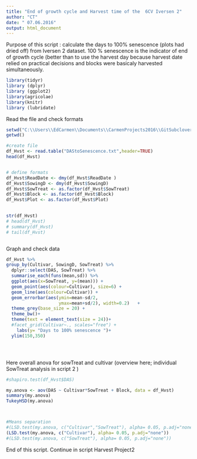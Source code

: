 ```yaml
---
title: "End of growth cycle and Harvest time of the  6CV Iversen 2"
author: "CT"
date: " 07.06.2016"
output: html_document
---
```

Purpose of this script : 
calculate the days to 100% senescence (plots had dried off) from Iversen 2 dataset. 100 % senescence is the indicator of end of growth cycle (better than to use the harvest day because harvest date relied on practical decisions and blocks were basicaly harvested simultaneously. 

```r
library(tidyr)
library (dplyr)
library (ggplot2)
library(agricolae)
library(knitr)
library (lubridate)

```

Read the file and check formats 

```r
setwd("C:\\Users\\EdCarmen\\Documents\\CarmenProjects2016\\GitSubclover\\HarvestDASIv2")
getwd()

#create file
df_Hvst <- read.table("DAStoSenescence.txt",header=TRUE)
head(df_Hvst)


# define formats 
df_Hvst$ReadDate <- dmy(df_Hvst$ReadDate )
df_Hvst$SowingD <- dmy(df_Hvst$SowingD)
df_Hvst$SowTreat <- as.factor(df_Hvst$SowTreat)
df_Hvst$Block <- as.factor(df_Hvst$Block)
df_Hvst$Plot <- as.factor(df_Hvst$Plot)
    

str(df_Hvst)
# head(df_Hvst)
# summary(df_Hvst)
# tail(df_Hvst)



```


Graph and check data 


```r

df_Hvst %>%
group_by(Cultivar, SowingD, SowTreat) %>%
  dplyr::select(DAS, SowTreat) %>%
  summarise_each(funs(mean,sd)) %>%
  ggplot(aes(x=SowTreat, y=(mean))) +
  geom_point(aes(colour=Cultivar), size=6) +
  geom_line(aes(colour=Cultivar)) +
  geom_errorbar(aes(ymin=mean-sd/2,
                    ymax=mean+sd/2), width=0.2)   +
  theme_grey(base_size = 20) +
  theme_bw()+
  theme(text = element_text(size = 24))+
  #facet_grid(Cultivar~., scales="free") +
    labs(y= "Days to 100% senescence ")+
  ylim(150,350)





```




Here overall anova for sowTreat and cultivar (overview here; individual SowTreat analysis in script 2 )
```r

#shapiro.test(df_Hvst$DAS)

my.anova <- aov(DAS ~ Cultivar*SowTreat + Block, data = df_Hvst)
summary(my.anova)
TukeyHSD(my.anova)




```

```r
#Means separation 
#(LSD.test(my.anova, c("Cultivar","SowTreat"), alpha= 0.05, p.adj="none")) 
(LSD.test(my.anova, c("Cultivar"), alpha= 0.05, p.adj="none")) 
#(LSD.test(my.anova, c("SowTreat"), alpha= 0.05, p.adj="none")) 

```

End of this script. Continue in script Harvest Project2 






